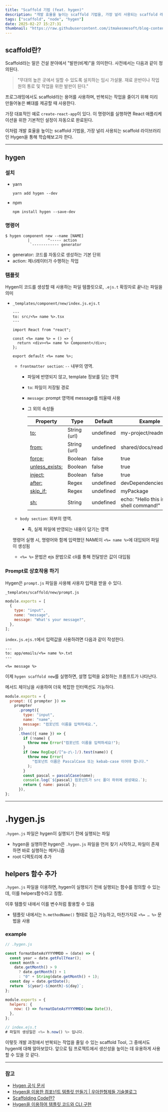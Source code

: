 ```yaml
---
title: "Scaffold 기법 (feat. hygen)"
description: "개발 효율을 높이는 scaffold 기법을, 가장 널리 사용되는 scaffold 라이브러리인 Hygen을 통해 학습해보자."
tags: ["scaffold", "node", "hygen"]
date: 2025-02-27 15:27:31
thumbnail: "https://raw.githubusercontent.com/itmakesmesoft/blog-contents/main/images/scaffold.jpg"
---
```


## scaffold란?

Scaffold라는 말은 건설 분야에서 "발판(비계)"을 의미한다. 사전에서는 다음과 같이 정의된다.

> "무대의 높은 곳에서 일할 수 있도록 설치하는 임시 가설물. 재료 운반이나 작업원의 통로 및 작업을 위한 발판이 된다."

프로그래밍에서도 scaffold라는 용어를 사용하며, 반복되는 작업을 줄이기 위해 미리 만들어놓은 뼈대를 제공할 때 사용한다.

가장 대표적인 예로 `create-react-app`이 있다. 이 명령어를 실행하면 React 애플리케이션을 위한 기본적인 설정이 자동으로 완료된다.

이처럼 개발 효율을 높이는 scaffold 기법을, 가장 널리 사용되는 scaffold 라이브러리인 Hygen을 통해 학습해보고자 한다.

---

## hygen

### 설치

- yarn

  ```
  yarn add hygen --dev

  ```

- npm

  ```
  npm install hygen --save-dev
  ```

### 명령어

```
$ hygen component new --name [NAME]
          |        ^----- action
           `------------ generator

```

- generator: 코드를 자동으로 생성하는 기본 단위
- action: 제너레이터가 수행하는 작업

### 템플릿

Hygen이 코드를 생성할 때 사용하는 파일 템플릿으로, `.ejs.t` 확장자로 끝나는 파일을 의미

- `_templates/component/new/index.js.ejs.t`

  ```
  ---
  to: src/<%= name %>.tsx
  ---

  import React from "react";

  const <%= name %> = () => {
    return <div><%= name %> Component</div>;
  };

  export default <%= name %>;
  ```

  - `frontmatter section`: `--` 내부의 영역.

    - 파일에 반영되지 않고, template 정보를 담는 영역
    - `to`: 파일이 저장될 경로
    - `message`: prompt 영역에 message를 띄울때 사용
    - 그 외의 속성들

      | **Property**                                                        | **Type**     | **Default** | **Example**                            |
      | ------------------------------------------------------------------- | ------------ | ----------- | -------------------------------------- |
      | [to:](https://www.hygen.io/docs/templates#addition)                 | String (url) | undefined   | my-project/readme.md                   |
      | [from:](https://www.hygen.io/docs/templates#from--shared-templates) | String (url) | undefined   | shared/docs/readme.md                  |
      | [force:](https://www.hygen.io/docs/templates#addition)              | Boolean      | false       | true                                   |
      | [unless_exists:](https://www.hygen.io/docs/templates#addition)      | Boolean      | false       | true                                   |
      | [inject:](https://www.hygen.io/docs/templates#injection)            | Boolean      | false       | true                                   |
      | [after:](https://www.hygen.io/docs/templates#injection)             | Regex        | undefined   | devDependencies                        |
      | [skip_if:](https://www.hygen.io/docs/templates#injection)           | Regex        | undefined   | myPackage                              |
      | [sh:](https://www.hygen.io/docs/templates#shell)                    | String       | undefined   | echo: "Hello this is a shell command!" |

  - `body section`: 외부의 영역.
    - 즉, 실제 파일에 반영되는 내용이 담기는 영역

  명령어 실행 시, 명령어와 함께 입력했던 NAME이 `<%= name %>`에 대입되어 파일이 생성됨

  - `<%= %>` 문법은 ejs 문법으로 cli를 통해 전달받은 값이 대입됨

### Prompt로 상호작용 하기

Hygen은 `prompt.js` 파일을 사용해 사용자 입력을 받을 수 있다.

`_templates/scaffold/new/prompt.js`

```jsx
module.exports = [
  {
    type: "input",
    name: "message",
    message: "What's your message?",
  },
];
```

`index.js.ejs.t`에서 입력값을 사용하려면 다음과 같이 작성한다.

```
---
to: app/emails/<%= name %>.txt
---

<%= message %>
```

이제 `hygen scaffold new`를 실행하면, 설명 입력을 요청하는 프롬프트가 나타난다.

<CustomImage
  src="https://raw.githubusercontent.com/itmakesmesoft/blog-contents/main/images/scaffold_1.png"
  alt="image"
/>

메서드 체이닝을 사용하여 더욱 복잡한 인터렉션도 가능하다.

```jsx
module.exports = {
  prompt: ({ prompter }) =>
    prompter
      .prompt({
        type: "input",
        name: "name",
        message: "컴포넌트 이름을 입력하세요.",
      })
      .then(({ name }) => {
        if (!name) {
          throw new Error("컴포넌트 이름을 입력하세요!");
        }
        if (new RegExp(/[^a-z\-]/).test(name)) {
          throw new Error(
            "컴포넌트 이름은 PascalCase 또는 kebab-case 이어야 합니다."
          );
        }
        const pascal = pascalCase(name);
        console.log(`${pascal} 컴포넌트가 src 폴더 하위에 생성돼요.`);
        return { name: pascal };
      }),
};
```

<CustomImage
  src="https://raw.githubusercontent.com/itmakesmesoft/blog-contents/main/images/scaffold_2.png"
  alt="image"
/>

---

# .hygen.js

`.hygen.js` 파일은 hygen이 실행되기 전에 실행되는 파일

- hygen을 실행하면 hygen은 `.hygen.js` 파일을 먼저 찾기 시작하고, 파일이 존재하면 바로 실행하는 메커니즘
- root 디렉토리에 추가

## helpers 함수 추가

`.hygen.js` 파일을 이용하면, hygen이 실행되기 전에 실행되는 함수를 정의할 수 있는데, 이를 helpers함수라고 칭함.

이후 템플릿 내에서 이를 변수처럼 활용할 수 있음

- 템플릿 내에서는 `h.methodName()` 형태로 접근 가능하고, 마찬가지로 `<%= … %>` 문법을 사용

### **example**

```jsx
// .hygen.js

const formatDateAsYYYYMMDD = (date) => {
  const year = date.getFullYear();
  const month =
    date.getMonth() > 9
      ? date.getMonth() + 1
      : "0" + String(date.getMonth() + 1);
  const day = date.getDate();
  return `${year}-${month}-${day}`;
};

module.exports = {
  helpers: {
    now: () => formatDateAsYYYYMMDD(new Date()),
  },
};
```

```jsx
// index.ejs.t
# 파일의 생성일은 <%= h.now() %> 입니다.
```

이렇듯 개발 과정에서 반복되는 작업을 줄일 수 있는 scaffold Tool, 그 중에서도 hygen에 대해 알아보았다.
앞으로 팀 프로젝트에서 생산성을 높이는 데 유용하게 사용할 수 있을 것 같다.

---

### 참고

- [Hygen 공식 문서](https://web.archive.org/web/20230413001321/https://www.hygen.io/docs/generators/#interactive-prompt)
- [Hygen을 이용한 컴포넌트 템플릿 만들기 | 우아한형제들 기술블로그](https://techblog.woowahan.com/12548/)
- [Scaffolding Code란?](https://snupi.tistory.com/61)
- [Hygen을 이용하여 템플릿 코드와 CLI 구현](https://253eosam.oopy.io/post/hygen-template-code-generator)
